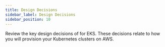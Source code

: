 ```yaml
---
title: Design Decisions
sidebar_label: Design Decisions
sidebar_position: 10
---
```


<Intro>
Review the key design decisions of for EKS. These decisions relate to how you will provision your Kubernetes clusters on AWS.
</Intro>

<DocCardList/>
